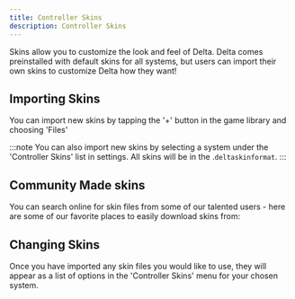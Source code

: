 ```yaml
---
title: Controller Skins
description: Controller Skins
---
```



Skins allow you to customize the look and feel of Delta. Delta comes preinstalled with default skins for all systems, but users can import their own skins to customize Delta how they want!

## Importing Skins

You can import new skins by tapping the '+' button in the game library and choosing 'Files'

:::note
You can also import new skins by selecting a system under the 'Controller Skins' list in settings. All skins will be in the .`deltaskinformat`.
:::

## Community Made skins

You can search online for skin files from some of our talented users - here are some of our favorite places to easily download skins from:

<LinkCard title="Delta Styles" href="https://deltastyles.com/" />
<LinkCard title="Delta Skins" href="https://delta-skins.github.io/" />
<LinkCard title="Litritt Designs" href="https://litritt.gitbook.io/designs/" />
<LinkCard title="GBA Skins" href="https://skins4delta.com/pages/gba" />

## Changing Skins

Once you have imported any skin files you would like to use, they will appear as a list of options in the 'Controller Skins' menu for your chosen system.

